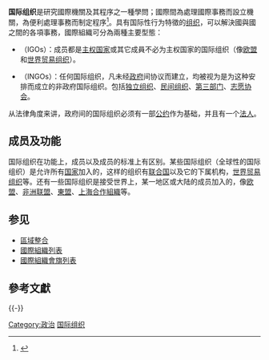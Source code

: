 '''国际组织'''是研究國際機關及其程序之一種學問；國際間為處理國際事務而設立機關，為便利處理事務而制定程序<ref name="ChengChung1962">{{cite book|title=《國際組織》|author=朱建民編著|publisher=正中書局|year=1962}}</ref>{{rp|1}}。具有国际性行为特徵的[[社會組織|组织]]，可以解決國與國之間的各項事務，國際組織可分為兩種主要型態：
* {{tsl|en|Intergovernmental organization|政府間國際組織}}（IGOs）：成员都是[[主权国家|主权国家]]或其它成員不必为主权国家的国际组织（像[[欧盟|欧盟]]和[[世界贸易组织|世界贸易组织]]）。
* {{tsl|en|International non-governmental organization|非政府間國際組織}}（INGOs）：任何国际组织，凡未经[[政府|政府]]间协议而建立，均被视为是为这种安排而成立的非政府国际组织。包括[[独立组织|独立组织]]、[[民间组织|民间组织]]、[[第三部门|第三部门]]、[[志愿协会|志愿协会]]。

从法律角度来讲，政府间的国际组织必须有一部[[公约|公约]]作为基础，并且有一个[[法人|法人]]。

== 成员及功能 ==
国际组织在功能上，成员以及成员的标准上有区别。某些国际组织（全球性的国际组织）是允许所有[[国家|国家]]加入的，这样的组织有[[联合国|联合国]]以及它的下属机构，[[世界贸易组织|世界贸易组织]]等。还有一些国际组织是接受世界上，某一地区或大陆的成员加入的，像[[欧盟|欧盟]]、[[非洲联盟|非洲联盟]]、[[東盟|東盟]]、[[上海合作組織|上海合作組織]]等。

== 参见 ==
*[[區域整合|區域整合]]
*[[國際組織列表|國際組織列表]]
*[[國際組織會旗列表|國際組織會旗列表]]

== 參考文獻 ==
{{reflist|2}}

{{-}}
{{國際組織}}
{{世界主义和世界政府专题}}
{{Politic-stub}}

[[Category:政治|Category:政治]]
[[Category:国际组织|]]